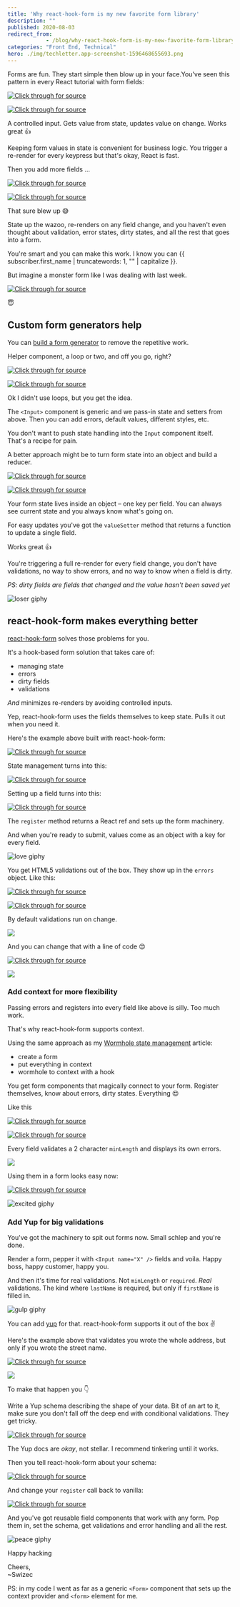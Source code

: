 ```yaml
---
title: 'Why react-hook-form is my new favorite form library'
description: ""
published: 2020-08-03
redirect_from: 
            - /blog/why-react-hook-form-is-my-new-favorite-form-library/swizec/9467
categories: "Front End, Technical"
hero: ./img/techletter.app-screenshot-1596468655693.png
---
```

Forms are fun. They start simple then blow up in your face.You&#x27;ve seen this pattern in every React tutorial with form fields:

[![Click through for source](./img/techletter.app-screenshot-1596468655693.png)](https://codesandbox.io/s/jovial-khorana-63819)

[![Click through for source](./img/techletter.app-screenshot-1596468638815.png)](<https://carbon.now.sh/?bg=rgba(255,255,255,1)&t=seti&l=javascript&ds=true&wc=true&wa=true&pv=48px&ph=32px&ln=false&code=const%20%5BfirstName%2C%20setFirstName%5D%20%3D%20useState(%22%22)%3B%0A%0A%2F%2F%20...%0A%3Cinput%0A%20%20name%3D%22firstName%22%0A%20%20value%3D%7BfirstName%7D%0A%20%20onChange%3D%7Bevent%20%3D%3E%20setFirstName(event.target.value)%7D%0A%2F%3E>)

A controlled input. Gets value from state, updates value on change. Works great 👍

Keeping form values in state is convenient for business logic. You trigger a re-render for every keypress but that&#x27;s okay, React is fast.

Then you add more fields ...

[![Click through for source](./img/techletter.app-screenshot-1596468654063.png)](https://codesandbox.io/s/hardcore-colden-viz62)

[![Click through for source](./img/techletter.app-screenshot-1596468638949.png)](<https://carbon.now.sh/?bg=rgba(255,255,255,1)&t=seti&l=javascript&ds=true&wc=true&wa=true&pv=48px&ph=32px&ln=false&code=%20%20const%20%5BfirstName%2C%20setFirstName%5D%20%3D%20useState(%22%22)%3B%0A%20%20const%20%5BlastName%2C%20setLastName%5D%20%3D%20useState(%22%22)%3B%0A%20%20const%20%5Baddress1%2C%20setAddress1%5D%20%3D%20useState(%22%22)%3B%0A%20%20const%20%5Baddress2%2C%20setAddress2%5D%20%3D%20useState(%22%22)%3B%0A%20%20const%20%5Bcity%2C%20setCity%5D%20%3D%20useState(%22%22)%3B%0A%20%20const%20%5Bzip%2C%20setZip%5D%20%3D%20useState(%22%22)%3B%0A%20%20const%20%5Bstate%2C%20setState%5D%20%3D%20useState(%22%22)%3B>)

That sure blew up 😅

State up the wazoo, re-renders on any field change, and you haven&#x27;t even thought about validation, error states, dirty states, and all the rest that goes into a form.

You&#x27;re smart and you can make this work. I know you can {{ subscriber.first_name | truncatewords: 1, &quot;&quot; | capitalize }}.

But imagine a monster form like I was dealing with last week.

[![Click through for source](./img/techletter.app-screenshot-1596468640544.png)](https://twitter.com/Swizec/status/1288627385990918144)

😇

## Custom form generators help

You can [build a form generator](https://swizec.com/blog/why-you-should-build-a-form-generator/swizec/9394) to remove the repetitive work.

Helper component, a loop or two, and off you go, right?

[![Click through for source](./img/techletter.app-screenshot-1596468638431.png)](<https://carbon.now.sh/?bg=rgba(255,255,255,1)&t=seti&l=javascript&ds=true&wc=true&wa=true&pv=48px&ph=32px&ln=false&code=const%20Input%20%3D%20(%7B%20name%2C%20value%2C%20setValue%2C%20placeholder%20%7D)%20%3D%3E%20(%0A%20%20%3Cinput%0A%20%20%20%20name%3D%7Bname%7D%0A%20%20%20%20value%3D%7Bvalue%7D%0A%20%20%20%20placeholder%3D%7Bplaceholder%7D%0A%20%20%20%20onChange%3D%7Bevent%20%3D%3E%20setValue(event.target.value)%7D%0A%20%20%2F%3E%0A)%3B>)

[![Click through for source](./img/techletter.app-screenshot-1596468654418.png)](https://codesandbox.io/s/friendly-hypatia-j27ck)

Ok I didn&#x27;t use loops, but you get the idea.

The `<Input>` component is generic and we pass-in state and setters from above. Then you can add errors, default values, different styles, etc.

You don&#x27;t want to push state handling into the `Input` component itself. That&#x27;s a recipe for pain.

A better approach might be to turn form state into an object and build a reducer.

[![Click through for source](./img/techletter.app-screenshot-1596468655220.png)](https://codesandbox.io/s/recursing-bogdan-i2c4x)

[![Click through for source](./img/techletter.app-screenshot-1596468638930.png)](<https://carbon.now.sh/?bg=rgba(255,255,255,1)&t=seti&l=javascript&ds=true&wc=true&wa=true&pv=48px&ph=32px&ln=false&code=%20%20const%20%5B%0A%20%20%20%20%7B%20firstName%2C%20lastName%2C%20address1%2C%20address2%2C%20city%2C%20zip%2C%20state%20%7D%2C%0A%20%20%20%20setState%0A%20%20%5D%20%3D%20useState(%7B%0A%20%20%20%20firstName%3A%20%22%22%2C%0A%20%20%20%20lastName%3A%20%22%22%2C%0A%20%20%20%20address1%3A%20%22%22%2C%0A%20%20%20%20address2%3A%20%22%22%2C%0A%20%20%20%20city%3A%20%22%22%2C%0A%20%20%20%20zip%3A%20%22%22%2C%0A%20%20%20%20state%3A%20%22%22%0A%20%20%7D)%3B%0A%0A%20%20function%20valueSetter(name)%20%7B%0A%20%20%20%20return%20value%20%3D%3E%0A%20%20%20%20%20%20setState(formState%20%3D%3E%20%7B%0A%20%20%20%20%20%20%20%20return%20%7B%0A%20%20%20%20%20%20%20%20%20%20...formState%2C%0A%20%20%20%20%20%20%20%20%20%20%5Bname%5D%3A%20value%0A%20%20%20%20%20%20%20%20%7D%3B%0A%20%20%20%20%20%20%7D)%3B%0A%20%20%7D%0A%20%20%0A%20%20%2F%2F%20...%0A%20%20%0A%20%20%3CInput%0A%20%20%20%20%20%20name%3D%22lastName%22%0A%20%20%20%20%20%20value%3D%7BlastName%7D%0A%20%20%20%20%20%20setValue%3D%7BvalueSetter(%22lastName%22)%7D%0A%20%20%20%20%2F%3E>)

Your form state lives inside an object – one key per field. You can always see current state and you always know what&#x27;s going on.

For easy updates you&#x27;ve got the `valueSetter` method that returns a function to update a single field.

Works great 👍

You&#x27;re triggering a full re-render for every field change, you don&#x27;t have validations, no way to show errors, and no way to know when a field is dirty.

_PS: dirty fields are fields that changed and the value hasn&#x27;t been saved yet_

![loser giphy](./img/media-mcH0upG1TeEak-giphy.gif)

## react-hook-form makes everything better

[react-hook-form](https://react-hook-form.com/) solves those problems for you.

It&#x27;s a hook-based form solution that takes care of:

- managing state
- errors
- dirty fields
- validations

_And_ minimizes re-renders by avoiding controlled inputs.

Yep, react-hook-form uses the fields themselves to keep state. Pulls it out when you need it.

Here&#x27;s the example above built with react-hook-form:

[![Click through for source](./img/techletter.app-screenshot-1596468653651.png)](https://codesandbox.io/s/staging-lake-gg7zm)

State management turns into this:

[![Click through for source](./img/techletter.app-screenshot-1596468638585.png)](<https://carbon.now.sh/?bg=rgba(255,255,255,1)&t=seti&l=javascript&ds=true&wc=true&wa=true&pv=48px&ph=32px&ln=false&code=const%20%7B%20register%2C%20handleSubmit%20%7D%20%3D%20useForm()%3B>)

Setting up a field turns into this:

[![Click through for source](./img/techletter.app-screenshot-1596468638643.png)](<https://carbon.now.sh/?bg=rgba(255,255,255,1)&t=seti&l=javascript&ds=true&wc=true&wa=true&pv=48px&ph=32px&ln=false&code=const%20Input%20%3D%20(%7B%20name%2C%20register%20%7D)%20%3D%3E%20(%0A%09%3Cinput%20name%3D%7Bname%7D%20ref%3D%7Bregister%7D%20%2F%3E%0A)>)

The `register` method returns a React ref and sets up the form machinery.

And when you&#x27;re ready to submit, values come as an object with a key for every field.

![love giphy](./img/media-26FLdmIp6wJr91JAI-giphy.gif)

You get HTML5 validations out of the box. They show up in the `errors` object. Like this:

[![Click through for source](./img/techletter.app-screenshot-1596468835077.png)](https://codesandbox.io/s/shy-leftpad-c82j0)

[![Click through for source](./img/techletter.app-screenshot-1596468638835.png)](<https://carbon.now.sh/?bg=rgba(255,255,255,1)&t=seti&l=javascript&ds=true&wc=true&wa=true&pv=48px&ph=32px&ln=false&code=const%20Input%20%3D%20(%7B%20name%2C%20register%2C%20errors%2C%20placeholder%20%7D)%20%3D%3E%20(%0A%20%20%3C%3E%0A%20%20%20%20%3Cinput%0A%20%20%20%20%20%20name%3D%7Bname%7D%0A%20%20%20%20%20%20ref%3D%7Bregister(%7B%20minLength%3A%205%20%7D)%7D%0A%20%20%20%20%20%20placeholder%3D%7Bplaceholder%7D%0A%20%20%20%20%2F%3E%0A%20%20%20%20%7Berrors%20%26%26%20%3Cspan%3E%7Bname%7D%20is%20invalid%3C%2Fspan%3E%7D%0A%20%20%3C%2F%3E%0A)%3B%0A%0A%2F%2F%20...%0A%20%20const%20%7B%20register%2C%20handleSubmit%2C%20errors%20%7D%20%3D%20useForm()%3B%0A%20%20%0A%2F%2F%20...%0A%3CInput%20name%3D%22firstName%22%20register%3D%7Bregister%7D%20errors%3D%7Berrors.firstName%7D%20%2F%3E>)

By default validations run on change.

![](./img/8OoC3l4.gif)

And you can change that with a line of code 😍

[![Click through for source](./img/techletter.app-screenshot-1596468638418.png)](<https://carbon.now.sh/?bg=rgba(255,255,255,1)&t=seti&l=javascript&ds=true&wc=true&wa=true&pv=48px&ph=32px&ln=false&code=const%20%7B%20register%2C%20handleSubmit%2C%20errors%20%7D%20%3D%20useForm(%7B%0A%09mode%3A%20'onBlur'%0A%7D)%3B>)

![](./img/DnFojjm.gif)

### Add context for more flexibility

Passing errors and registers into every field like above is silly. Too much work.

That&#x27;s why react-hook-form supports context.

Using the same approach as my [Wormhole state management](https://swizec.com/blog/wormhole-state-management/swizec/9442) article:

- create a form
- put everything in context
- wormhole to context with a hook

You get form components that magically connect to your form. Register themselves, know about errors, dirty states. Everything 😍

Like this

[![Click through for source](./img/techletter.app-screenshot-1596468652847.png)](https://codesandbox.io/s/optimistic-euclid-46ifb)

[![Click through for source](./img/techletter.app-screenshot-1596468638708.png)](<https://carbon.now.sh/?bg=rgba(255,255,255,1)&t=seti&l=javascript&ds=true&wc=true&wa=true&pv=48px&ph=32px&ln=false&code=const%20Input%20%3D%20(%7B%20name%2C%20placeholder%20%7D)%20%3D%3E%20%7B%0A%20%20const%20%7B%20register%2C%20errors%20%7D%20%3D%20useFormContext()%3B%0A%0A%20%20return%20(%0A%20%20%20%20%3C%3E%0A%20%20%20%20%20%20%3Cinput%0A%20%20%20%20%20%20%20%20name%3D%7Bname%7D%0A%20%20%20%20%20%20%20%20ref%3D%7Bregister(%7B%20minLength%3A%202%20%7D)%7D%0A%20%20%20%20%20%20%20%20placeholder%3D%7Bplaceholder%7D%0A%20%20%20%20%20%20%2F%3E%0A%20%20%20%20%20%20%7Berrors%5Bname%5D%20%26%26%20%3Cspan%3E%7Bname%7D%20is%20invalid%3C%2Fspan%3E%7D%0A%20%20%20%20%3C%2F%3E%0A%20%20)%3B%0A%7D%3B>)

Every field validates a 2 character `minLength` and displays its own errors.

![](./img/t10OP3q.gif)

Using them in a form looks easy now:

[![Click through for source](./img/techletter.app-screenshot-1596468638827.png)](<https://carbon.now.sh/?bg=rgba(255,255,255,1)&t=seti&l=javascript&ds=true&wc=true&wa=true&pv=48px&ph=32px&ln=false&code=%3CInput%20name%3D%22firstName%22%20%2F%3E>)

![excited giphy](./img/media-UO5elnTqo4vSg-giphy.gif)

### Add Yup for big validations

You&#x27;ve got the machinery to spit out forms now. Small schlep and you&#x27;re done.

Render a form, pepper it with `<Input name="X" />` fields and voila. Happy boss, happy customer, happy you.

And then it&#x27;s time for real validations. Not `minLength` or `required`. _Real_ validations. The kind where `lastName` is required, but only if `firstName` is filled in.

![gulp giphy](./img/media-13YroVUrUrLCec-giphy-downsized-medium.gif)

You can add [yup](https://github.com/jquense/yup) for that. react-hook-form supports it out of the box ✌️

Here&#x27;s the example above that validates you wrote the whole address, but only if you wrote the street name.

[![Click through for source](./img/techletter.app-screenshot-1596468656833.png)](https://codesandbox.io/s/dreamy-rain-xoc5s)

![](./img/SrY8mvc.gif)

To make that happen you 👇

Write a Yup schema describing the shape of your data. Bit of an art to it, make sure you don&#x27;t fall off the deep end with conditional validations. They get tricky.

[![Click through for source](./img/techletter.app-screenshot-1596468638837.png)](<https://carbon.now.sh/?bg=rgba(255,255,255,1)&t=seti&l=javascript&ds=true&wc=true&wa=true&pv=48px&ph=32px&ln=false&code=const%20schema%20%3D%20yup.object().shape(%7B%0A%20%20firstName%3A%20yup.string()%2C%0A%20%20lastName%3A%20yup.string()%2C%0A%20%20address1%3A%20yup.string()%2C%0A%20%20address2%3A%20yup.string()%2C%0A%20%20city%3A%20yup.string().when(%22address1%22%2C%20%7B%0A%20%20%20%20is%3A%20address1%20%3D%3E%20address1.length%20%3E%200%2C%0A%20%20%20%20then%3A%20yup.string().required()%0A%20%20%7D)%2C%0A%20%20state%3A%20yup.string().when(%22address1%22%2C%20%7B%0A%20%20%20%20is%3A%20address1%20%3D%3E%20address1.length%20%3E%200%2C%0A%20%20%20%20then%3A%20yup.string().required()%0A%20%20%7D)%2C%0A%20%20zip%3A%20yup.string().when(%22address1%22%2C%20%7B%0A%20%20%20%20is%3A%20address1%20%3D%3E%20address1.length%20%3E%200%2C%0A%20%20%20%20then%3A%20yup.string().required()%0A%20%20%7D)%0A%7D)%3B>)

The Yup docs are _okay_, not stellar. I recommend tinkering until it works.

Then you tell react-hook-form about your schema:

[![Click through for source](./img/techletter.app-screenshot-1596468638535.png)](<https://carbon.now.sh/?bg=rgba(255,255,255,1)&t=seti&l=javascript&ds=true&wc=true&wa=true&pv=48px&ph=32px&ln=false&code=%20%20const%20formMethods%20%3D%20useForm(%7B%0A%20%20%20%20mode%3A%20%22onChange%22%2C%0A%20%20%20%20resolver%3A%20yupResolver(schema)%0A%20%20%7D)%3B>)

And change your `register` call back to vanilla:

[![Click through for source](./img/techletter.app-screenshot-1596468638504.png)](<https://carbon.now.sh/?bg=rgba(255,255,255,1)&t=seti&l=javascript&ds=true&wc=true&wa=true&pv=48px&ph=32px&ln=false&code=%3Cinput%20name%3D%7Bname%7D%20ref%3D%7Bregister%7D%20placeholder%3D%7Bplaceholder%7D%20%2F%3E>)

And you&#x27;ve got reusable field components that work with any form. Pop them in, set the schema, get validations and error handling and all the rest.

![peace giphy](./img/media-xUPGcyuPRNjODvvOFO-giphy.gif)

Happy hacking

Cheers,  
~Swizec

PS: in my code I went as far as a generic `<Form>` component that sets up the context provider and `<form>` element for me.
